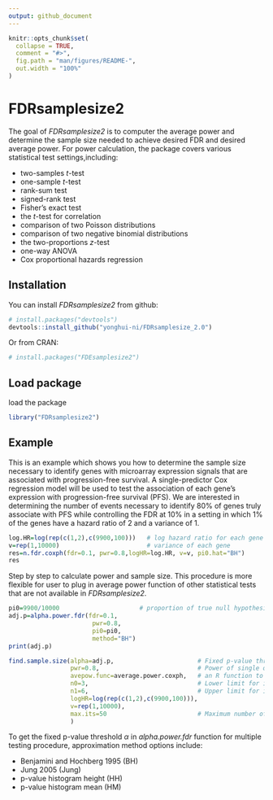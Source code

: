 ```yaml
---
output: github_document
---
```


<!-- README.md is generated from README.Rmd. Please edit that file -->

```r
knitr::opts_chunk$set(
  collapse = TRUE,
  comment = "#>",
  fig.path = "man/figures/README-",
  out.width = "100%"
)
```

# FDRsamplesize2

<!-- badges: start -->
<!-- badges: end -->

The goal of *FDRsamplesize2* is to computer the average power and determine the sample size needed to achieve desired FDR and desired average power. For power calculation, the package covers various statistical test settings,including:

* two-samples $t$-test
* one-sample $t$-test
* rank-sum test
* signed-rank test
* Fisher's exact test
* the $t$-test for correlation
* comparison of two Poisson distributions
* comparison of two negative binomial distributions
* the two-proportions $z$-test
* one-way ANOVA
* Cox proportional hazards regression


## Installation

You can install *FDRsamplesize2* from github:

``` r
# install.packages("devtools")
devtools::install_github("yonghui-ni/FDRsamplesize_2.0")
```
Or from CRAN:

``` r
# install.packages("FDEsamplesize2")
``` 

## Load package
load the package

``` r
library("FDRsamplesize2")
``` 

## Example

This is an example which shows you how to determine the sample size necessary to identify genes with microarray expression signals that are associated with progression-free survival. A single-predictor Cox regression model will be used to test the association of each gene’s expression with progression-free survival (PFS). We are interested in determining the number of events necessary to identify 80% of genes truly associate with PFS while controlling the FDR at 10% in a setting in which 1% of the genes have a hazard ratio of 2 and a variance of 1.

```r
log.HR=log(rep(c(1,2),c(9900,100)))   # log hazard ratio for each gene
v=rep(1,10000)                        # variance of each gene
res=n.fdr.coxph(fdr=0.1, pwr=0.8,logHR=log.HR, v=v, pi0.hat="BH")
res
```

Step by step to calculate power and sample size. This procedure is more flexible for user to plug in average power function of other statistical tests that are not available in *FDRsamplesize2*.
```r
pi0=9900/10000                      # proportion of true null hypothesis
adj.p=alpha.power.fdr(fdr=0.1,
                       pwr=0.8,
                       pi0=pi0,
                       method="BH")
print(adj.p)

find.sample.size(alpha=adj.p,                       # Fixed p-value threshold     
                 pwr=0.8,                           # Power of single α-level test
                 avepow.func=average.power.coxph,   # an R function to compute average power  
                 n0=3,                              # Lower limit for initial sample size range
                 n1=6,                              # Upper limit for initial sample size range
                 logHR=log(rep(c(1,2),c(9900,100))),
                 v=rep(1,10000), 
                 max.its=50                         # Maximum number of iterations, default is 50
                 )
```

To get the fixed p-value threshold $\alpha$ in *alpha.power.fdr* function for multiple testing procedure, approximation method options include:

* Benjamini and Hochberg 1995 (BH)
* Jung 2005 (Jung)
* p-value histogram height (HH)
* p-value histogram mean (HM)







